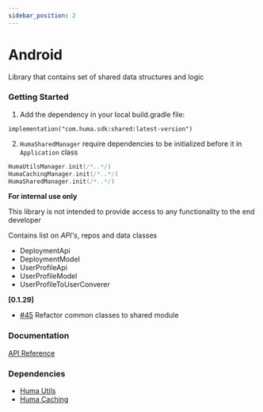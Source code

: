 ```yaml
---
sidebar_position: 2
---
```




# Android
Library that contains set of shared data structures and logic

### Getting Started
<Tabs>
<TabItem value="installing" label="Installing">

  1. Add the dependency in your local build.gradle file:

  ```
  implementation("com.huma.sdk:shared:latest-version")
  ```

  2. `HumaSharedManager` require dependencies to be initialized before it in `Application` class

  ```kotlin
  HumaUtilsManager.init(/*..*/)
  HumaCachingManager.init(/*..*/)
  HumaSharedManager.init(/*..*/)
  ```

</TabItem>
<TabItem value="readme" label="Readme" default>

  **For internal use only**

  This library is not intended to provide access to any functionality to the end developer

  Contains list on *API's*, repos and data classes

  * DeploymentApi 
  * DeploymentModel
  * UserProfileApi
  * UserProfileModel
  * UserProfileToUserConverer

</TabItem>
<TabItem value="changelog" label="Changelog">

 **[0.1.29]**
 
  - [#45](https://github.com/huma-engineering/huma-android-sdk/pull/45) Refactor common classes to shared module
  
</TabItem>
</Tabs>

 ### Documentation
[API Reference](https://github.com/huma-engineering/huma-web-sdk/releases)

 ### Dependencies
- [Huma Utils](./../Utilites/Android)
- [Huma Caching](./../Caching/Android)
